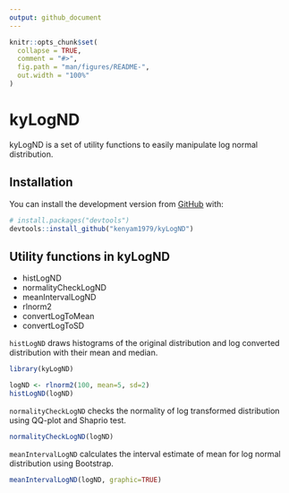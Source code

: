 ```yaml
---
output: github_document
---
```


<!-- README.md is generated from README.Rmd. Please edit that file -->

```r
knitr::opts_chunk$set(
  collapse = TRUE,
  comment = "#>",
  fig.path = "man/figures/README-",
  out.width = "100%"
)
```

# kyLogND

<!-- badges: start -->
<!-- badges: end -->

kyLogND is a set of utility functions to easily manipulate log normal distribution.

## Installation

You can install the development version from [GitHub](https://github.com/) with:

``` r
# install.packages("devtools")
devtools::install_github("kenyam1979/kyLogND")
```
## Utility functions in kyLogND

* histLogND
* normalityCheckLogND
* meanIntervalLogND
* rlnorm2
* convertLogToMean
* convertLogToSD

`histLogND` draws histograms of the original distribution and log converted distribution with their mean and median.

```r
library(kyLogND)

logND <- rlnorm2(100, mean=5, sd=2)
histLogND(logND)
```


`normalityCheckLogND` checks the normality of log transformed distribution using QQ-plot and Shaprio test.

```r
normalityCheckLogND(logND)
```

`meanIntervalLogND` calculates the interval estimate of mean for log normal distribution using Bootstrap.
```r
meanIntervalLogND(logND, graphic=TRUE)
```
